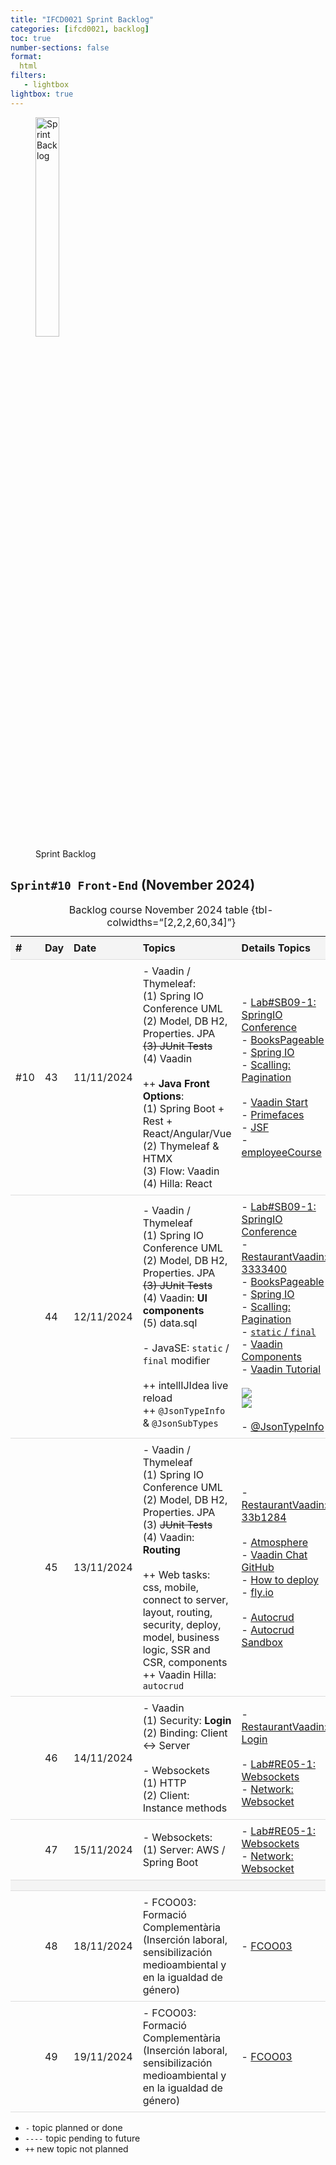```yaml
---
title: "IFCD0021 Sprint Backlog"
categories: [ifcd0021, backlog]
toc: true
number-sections: false
format:
  html
filters:
   - lightbox
lightbox: true
---
```


<style>

.heatMap th { background:  #f4f4f4;}
tr:nth-child(6) {background-color: #f4f4f4;}

th, td {
  padding: 8px;
  text-align: left;
  border-bottom: 1px solid #ddd;
}

tr:hover {background-color:  #f4f4f4;}

</style>

![Sprint Backlog](/images/home/backlog.jpg){width="30%"}

<div class="heatMap">

::: {.column-page-right}


##  ``Sprint#10 Front-End`` (November 2024)

| # | Day | Date | Topics |  Details Topics |
| -- | -- | -- | -- | -- |
|  #10 | 43 | 11/11/2024 | - Vaadin / Thymeleaf: </br>  (1) Spring IO Conference UML </br>  (2) Model, DB H2, Properties. JPA   </br>  <s>(3)  JUnit Tests</s> </br>  (4) Vaadin </BR> </BR> ++ **Java Front Options**: </br>  (1) Spring Boot + Rest + React/Angular/Vue  </br>  (2) Thymeleaf & HTMX</br>  (3) Flow: Vaadin </br>  (4) Hilla: React  | - [Lab#SB09-1: SpringIO Conference](/springboot/sblab9-1.qmd){.external target='_blank'} </br>  - [BooksPageable](https://github.com/AlbertProfe/BooksPageable){.external target='_blank'}  </br>  - [Spring IO](https://2025.springio.net/){.external target='_blank'} </br>  - [Scalling: Pagination](/springboot/boot-concepts-scaling.qmd#pagination){.external target='_blank'} </br>  </br>  - [Vaadin Start](https://start.vaadin.com/app){.external target='_blank'} </br>  - [Primefaces](https://www.primefaces.org/){.external target='_blank'}  </br> - [JSF](https://www.ibm.com/docs/es/was/8.5.5?topic=SSEQTP_8.5.5/com.ibm.websphere.nd.multiplatform.doc/ae/cweb_javaserver_faces.htm){.external target='_blank'} </BR>  - [employeeCourse](/springboot/sblab6.qmd){.external target='_blank'}|
|   | 44 | 12/11/2024 | - Vaadin / Thymeleaf  </br>  (1) Spring IO Conference UML </br>  (2) Model, DB H2, Properties. JPA   </br>  <s>(3)  JUnit Tests</s> </br>  (4) Vaadin: **UI components** </br> (5) data.sql </br></br>  - JavaSE: `static` / `final` modifier  </br> </br> ++ intellIJIdea live reload  </br> ++ `@JsonTypeInfo` & `@JsonSubTypes` | - [Lab#SB09-1: SpringIO Conference](/springboot/sblab9-1.qmd){.external target='_blank'} </br> - [RestaurantVaadin: 3333400](/springboot/sblab8-2.qmd) </br> - [BooksPageable](https://github.com/AlbertProfe/BooksPageable){.external target='_blank'}  </br>  - [Spring IO](https://2025.springio.net/){.external target='_blank'}  </br> - [Scalling: Pagination](/springboot/boot-concepts-scaling.qmd#pagination){.external target='_blank'} </br> - [`static` / `final`](/javase/se-concepts-static.qmd) </br> - [Vaadin Components](https://vaadin.com/docs/latest/components){.external target='_blank'}  </br> - [Vaadin Tutorial](https://vaadin.com/docs/latest/getting-started/tutorial){.external target='_blank'}  </br> </br>  ![](/images/ifcd0021-24/live-reload-1.png){.lightbox} </br>  ![](/images/ifcd0021-24/live-reload-2.png){.lightbox} </br></br> - [@JsonTypeInfo](https://github.com/AlbertProfe/restaurantManager/blob/bc3a99e1733f392fc895bb6c4f73026dc9f3e93d/src/main/java/dev/example/restaurantManager/model/MenuItem.java){.external target='_blank'} |
|   | 45 | 13/11/2024 | - Vaadin / Thymeleaf  </br>  (1) Spring IO Conference UML </br>  (2) Model, DB H2, Properties. JPA   </br>  (3)  <s>JUnit Tests</s> </br>  (4) Vaadin: **Routing**  </br> </br>  ++ Web tasks: css, mobile, connect to server, layout, routing, security, deploy, model, business logic, SSR and CSR, components </br>    ++ Vaadin Hilla: `autocrud`  | - [RestaurantVaadin: 33b1284](/springboot/sblab8-2.qmd) </br></br>  - [Atmosphere](https://github.com/Atmosphere/atmosphere){.external target='_blank'}  </br>  - [Vaadin Chat GitHub](https://github.com/vaadin/tutorial){.external target='_blank'}  </br> - [How to deploy](https://vaadin.com/docs/latest/getting-started/tutorial/deployment){.external target='_blank'}  </br> - [fly.io](https://fly.io/){.external target='_blank'}  </br>  </br>  - [Autocrud](https://vaadin.com/docs/latest/components/auto-crud){.external target='_blank'} </br>  - [Autocrud Sandbox](https://vaadin.com/docs/latest/example?path=component/auto-crud/react/auto-crud-basic.tsx){.external target='_blank'}   |
|   | 46 | 14/11/2024 | - Vaadin   </br>  (1) Security: **Login**</br> (2) Binding: Client <-> Server  </br></br> - Websockets </br>  (1) HTTP  </br>  (2) Client: Instance methods | - [RestaurantVaadin: Login](/springboot/sblab8-2.qmd) </br></br>  - [Lab#RE05-1: Websockets](/reactjs/rjslab5-1.qmd){.external target='_blank'} </br> - [Network: Websocket](/devops/devops-network-websocket.qmd){.external target='_blank'} |
|   | 47 | 15/11/2024 | - Websockets: </br> (1)  Server: AWS / Spring Boot | - [Lab#RE05-1: Websockets](/reactjs/rjslab5-1.qmd){.external target='_blank'}  </br> - [Network: Websocket](/devops/devops-network-websocket.qmd){.external target='_blank'}|
| |
|   | 48 | 18/11/2024 | - FCOO03: Formació Complementària (Inserción laboral, sensibilización medioambiental y en la igualdad de género) | - [FCOO03](https://sede.sepe.gob.es/es/portaltrabaja/resources/pdf/especialidades/FCOO03.pdf){.external target='_blank'} |
|   | 49 | 19/11/2024 | - FCOO03: Formació Complementària (Inserción laboral, sensibilización medioambiental y en la igualdad de género)  | - [FCOO03](https://sede.sepe.gob.es/es/portaltrabaja/resources/pdf/especialidades/FCOO03.pdf){.external target='_blank'} |
: Backlog course November 2024 table {tbl-colwidths="[2,2,2,60,34]"}
:::

</div>

::: {.callout-note}
- `-` topic planned or done
- `----` topic pending to future
- `++` new topic not planned
:::

